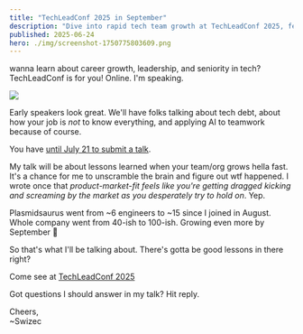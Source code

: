 ```yaml
---
title: "TechLeadConf 2025 in September"
description: "Dive into rapid tech team growth at TechLeadConf 2025, featuring lessons from Swizec's experience with Plasmidsaurus's explosive expansion. Explore tech debt, AI, and leadership insights from industry experts."
published: 2025-06-24
hero: ./img/screenshot-1750775803609.png
---
```


wanna learn about career growth, leadership, and seniority in tech? TechLeadConf is for you! Online. I'm speaking.

[![](https://i.imgur.com/Uku2nzL.jpeg)](https://gitnation.com/badges/techlead-conference-2025/swizec_teller)

Early speakers look great. We'll have folks talking about tech debt, about how your job is _not_ to know everything, and applying AI to teamwork because of course.

You have [until July 21 to submit a talk](https://gitnation.com/events/techlead-conference-2025/cfp).

My talk will be about lessons learned when your team/org grows hella fast. It's a chance for me to unscramble the brain and figure out wtf happened. I wrote once that _product-market-fit feels like you're getting dragged kicking and screaming by the market as you desperately try to hold on_. Yep.

Plasmidsaurus went from ~6 engineers to ~15 since I joined in August. Whole company went from 40-ish to 100-ish. Growing even more by September 🤞

So that's what I'll be talking about. There's gotta be good lessons in there right?

Come see at [TechLeadConf 2025](https://gitnation.com/badges/techlead-conference-2025/swizec_teller)

Got questions I should answer in my talk? Hit reply.

Cheers,<br/>
~Swizec
